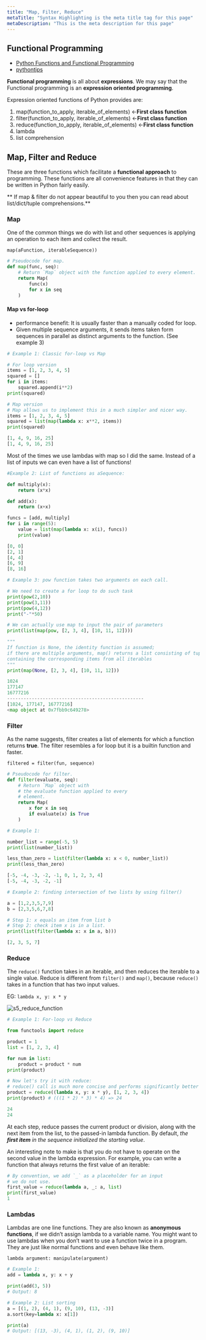 ```yaml
---
title: "Map, Filter, Reduce"
metaTitle: "Syntax Highlighting is the meta title tag for this page"
metaDescription: "This is the meta description for this page"
---
```


## Functional Programming

- [Python Functions and Functional Programming](https://www.dataquest.io/blog/introduction-functional-programming-python/)
- [pythontips](http://book.pythontips.com/en/latest/lambdas.html)

**Functional programming** is all about **expressions**. We may say that the Functional programming is an **expression oriented programming**.


Expression oriented functions of Python provides are:

1. map(function_to_apply, iterable_of_elements) <-**First class function**
2. filter(function_to_apply, iterable_of_elements) <-**First class function**
3. reduce(function_to_apply, iterable_of_elements) <-**First class function**
4. lambda
5. list comprehension


## Map, Filter and Reduce

These are three functions which facilitate a **functional approach** to programming. These functions are all convenience features in that they can be written in Python fairly easily.

** If map & filter do not appear beautiful to you then you can read about list/dict/tuple comprehensions.**

### Map
One of the common things we do with list and other sequences is applying an operation to each item and collect the result.

`map(aFunction, iterableSequence))`

```python
# Pseudocode for map.
def map(func, seq):
    # Return `Map` object with the function applied to every element.
    return Map(
        func(x)
        for x in seq
    )
```

#### Map vs for-loop
- performance benefit: It is usually faster than a manually coded for loop.
- Given multiple sequence arguments, it sends items taken form sequences in parallel as distinct arguments to the function. (See example 3)


```python
# Example 1: Classic for-loop vs Map

# For loop version
items = [1, 2, 3, 4, 5]
squared = []
for i in items:
    squared.append(i**2)  
print(squared)

# Map version
# Map allows us to implement this in a much simpler and nicer way.
items = [1, 2, 3, 4, 5]
squared = list(map(lambda x: x**2, items))
print(squared)

[1, 4, 9, 16, 25]
[1, 4, 9, 16, 25]
```

Most of the times we use lambdas with map so I did the same. Instead of a list of inputs we can even have a list of functions!


```python
#Example 2: List of functions as aSequence:

def multiply(x):
    return (x*x)

def add(x):
    return (x+x)

funcs = [add, multiply]
for i in range(5):
    value = list(map(lambda x: x(i), funcs))
    print(value)

[0, 0]
[2, 1]
[4, 4]
[6, 9]
[8, 16]
```
```python
# Example 3: pow function takes two arguments on each call.

# We need to create a for loop to do such task
print(pow(2,10))
print(pow(3,11))
print(pow(4,12))
print("-"*50)

# We can actually use map to input the pair of parameters
print(list(map(pow, [2, 3, 4], [10, 11, 12])))

"""
If function is None, the identity function is assumed;
if there are multiple arguments, map() returns a list consisting of tuples
containing the corresponding items from all iterables
"""
print(map(None, [2, 3, 4], [10, 11, 12]))

1024
177147
16777216
--------------------------------------------------
[1024, 177147, 16777216]
<map object at 0x7fbb9c649278>
```
### Filter

As the name suggests, filter creates a list of elements for which a function returns **true**. The filter resembles a for loop but it is a builtin function and faster.

`filtered = filter(fun, sequence) `
```python
# Pseudocode for filter.
def filter(evaluate, seq):
    # Return `Map` object with
    # the evaluate function applied to every
    # element.
    return Map(
        x for x in seq
        if evaluate(x) is True
    )
```

```python
# Example 1:

number_list = range(-5, 5)
print(list(number_list))

less_than_zero = list(filter(lambda x: x < 0, number_list))
print(less_than_zero)

[-5, -4, -3, -2, -1, 0, 1, 2, 3, 4]
[-5, -4, -3, -2, -1]
```


```python
# Example 2: finding intersection of two lists by using filter()

a = [1,2,3,5,7,9]
b = [2,3,5,6,7,8]

# Step 1: x equals an item from list b
# Step 2: check item x is in a list.
print(list(filter(lambda x: x in a, b)))

[2, 3, 5, 7]
```
### Reduce

The `reduce()` function takes in an iterable, and then reduces the iterable to a single value. Reduce is different from `filter()` and `map()`, because `reduce()` takes in a function that has two input values.

EG: `lambda x, y: x * y`

![s5_reduce_function](/img/web-development/programming/python/s5_reduce_function.png)

```python
# Example 1: For-loop vs Reduce

from functools import reduce

product = 1
list = [1, 2, 3, 4]

for num in list:
    product = product * num
print(product)

# Now let's try it with reduce:
# reduce() call is much more concise and performs significantly better than the for loop.
product = reduce((lambda x, y: x * y), [1, 2, 3, 4])
print(product) # (((1 * 2) * 3) * 4) => 24

24
24
```
At each step, reduce passes the current product or division, along with the next item from the list, to the passed-in lambda function. By default, *the **first item** in the sequence initialized the starting value*.

An interesting note to make is that you do not have to operate on the second value in the lambda expression. For example, you can write a function that always returns the first value of an iterable:

```python
# By convention, we add `_` as a placeholder for an input
# we do not use.
first_value = reduce(lambda a, _: a, list)
print(first_value)
1
```


### Lambdas
Lambdas are one line functions. They are also known as **anonymous functions**, if we didn’t assign lambda to a variable name. You might want to use lambdas when you don’t want to use a function twice in a program. They are just like normal functions and even behave like them.

`lambda argument: manipulate(argument)`

```python
# Example 1:
add = lambda x, y: x + y

print(add(3, 5))
# Output: 8
```


```python
# Example 2: List sorting
a = [(1, 2), (4, 1), (9, 10), (13, -3)]
a.sort(key=lambda x: x[1])

print(a)
# Output: [(13, -3), (4, 1), (1, 2), (9, 10)]
```
